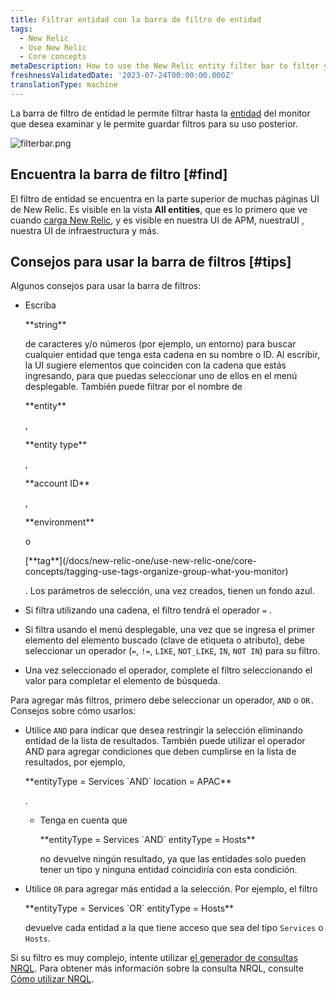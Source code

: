 ```yaml
---
title: Filtrar entidad con la barra de filtro de entidad
tags:
  - New Relic
  - Use New Relic
  - Core concepts
metaDescription: How to use the New Relic entity filter bar to filter your entities and save useful filtered views.
freshnessValidatedDate: '2023-07-24T00:00:00.000Z'
translationType: machine
---
```


La barra de filtro de entidad le permite filtrar hasta la [entidad](/docs/new-relic-solutions/new-relic-one/core-concepts/what-entity-new-relic) del monitor que desea examinar y le permite guardar filtros para su uso posterior.

<img
  title="filterbar.png"
  alt="filterbar.png"
  src="/images/platform_screenshot-crop_filtering-entities.webp"
/>

## Encuentra la barra de filtro [#find]

El filtro de entidad se encuentra en la parte superior de muchas páginas UI de New Relic. Es visible en la vista <DNT>**All entities**</DNT>, que es lo primero que ve cuando [carga New Relic](https://one.newrelic.com), y es visible en nuestra UI de APM, nuestraUI <InlinePopover type="browser"/>, nuestra UI de infraestructura y más.

## Consejos para usar la barra de filtros [#tips]

Algunos consejos para usar la barra de filtros:

* Escriba

  <DNT>
    **string**
  </DNT>

  de caracteres y/o números (por ejemplo, un entorno) para buscar cualquier entidad que tenga esta cadena en su nombre o ID. Al escribir, la UI sugiere elementos que coinciden con la cadena que estás ingresando, para que puedas seleccionar uno de ellos en el menú desplegable. También puede filtrar por el nombre de

  <DNT>
    **entity**
  </DNT>

  ,

  <DNT>
    **entity type**
  </DNT>

  ,

  <DNT>
    **account ID**
  </DNT>

  ,

  <DNT>
    **environment**
  </DNT>

  o

  <DNT>
    [**tag**](/docs/new-relic-one/use-new-relic-one/core-concepts/tagging-use-tags-organize-group-what-you-monitor)
  </DNT>

  . Los parámetros de selección, una vez creados, tienen un fondo azul.

* Si filtra utilizando una cadena, el filtro tendrá el operador `=` .

* Si filtra usando el menú desplegable, una vez que se ingresa el primer elemento del elemento buscado (clave de etiqueta o atributo), debe seleccionar un operador (`=`, `!=`, `LIKE`, `NOT_LIKE`, `IN`, `NOT IN`) para su filtro.

* Una vez seleccionado el operador, complete el filtro seleccionando el valor para completar el elemento de búsqueda.

Para agregar más filtros, primero debe seleccionar un operador, `AND` o `OR.` Consejos sobre cómo usarlos:

* Utilice `AND` para indicar que desea restringir la selección eliminando entidad de la lista de resultados. También puede utilizar el operador AND para agregar condiciones que deben cumplirse en la lista de resultados, por ejemplo,

  <DNT>
    **entityType = Services `AND` location = APAC**
  </DNT>

  .

  * Tenga en cuenta que

    <DNT>
      **entityType = Services `AND` entityType = Hosts**
    </DNT>

    no devuelve ningún resultado, ya que las entidades solo pueden tener un tipo y ninguna entidad coincidiría con esta condición.

* Utilice `OR` para agregar más entidad a la selección. Por ejemplo, el filtro

  <DNT>
    **entityType = Services `OR` entityType = Hosts**
  </DNT>

  devuelve cada entidad a la que tiene acceso que sea del tipo `Services` o `Hosts`.

Si su filtro es muy complejo, intente utilizar [el generador de consultas NRQL](https://one.newrelic.com/data-exploration/query-builder). Para obtener más información sobre la consulta NRQL, consulte [Cómo utilizar NRQL](/docs/query-your-data/nrql-new-relic-query-language/get-started/introduction-nrql-how-nrql-works).
